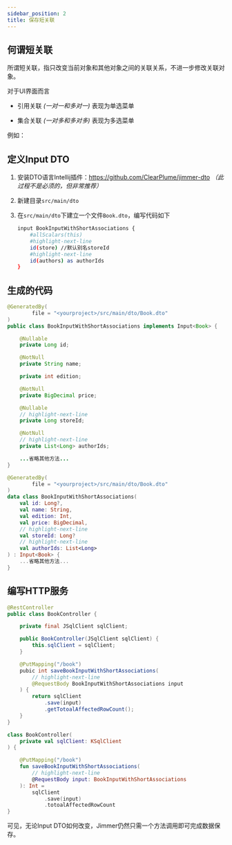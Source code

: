 ```yaml
---
sidebar_position: 2 
title: 保存短关联
---
```



## 何谓短关联

所谓短关联，指只改变当前对象和其他对象之间的关联关系，不进一步修改关联对象。

对于UI界面而言

-   引用关联 *(一对一和多对一)* 表现为单选菜单

-   集合关联 *(一对多和多对多)* 表现为多选菜单

例如：
<ShortAssociation/>

## 定义Input DTO

1.  安装DTO语言Intellij插件：https://github.com/ClearPlume/jimmer-dto *（此过程不是必须的，但非常推荐）*

2.  新建目录`src/main/dto`

3.  在`src/main/dto`下建立一个文件`Book.dto`，编写代码如下

    ```sh title="Book.dto"
    input BookInputWithShortAssociations {
        #allScalars(this)
        #highlight-next-line
        id(store) //默认别名storeId
        #highlight-next-line
        id(authors) as authorIds
    }
    ```

## 生成的代码

<Tabs groupId="language">
<TabItem value="java" label="Java">

```java title="BookInputWithShortAssociations.java"
@GeneratedBy(
        file = "<yourproject>/src/main/dto/Book.dto"
)
public class BookInputWithShortAssociations implements Input<Book> {

    @Nullable
    private Long id;

    @NotNull
    private String name;

    private int edition;

    @NotNull
    private BigDecimal price;

    @Nullable
    // highlight-next-line
    private Long storeId;

    @NotNull
    // highlight-next-line
    private List<Long> authorIds;

    ...省略其他方法...
}
```

</TabItem>
<TabItem value="kotlin" label="Kotlin">

```kotlin title="BookInputWithShortAssociations.kt"
@GeneratedBy(
        file = "<yourproject>/src/main/dto/Book.dto"
)
data class BookInputWithShortAssociations(
    val id: Long?,
    val name: String,
    val edition: Int,
    val price: BigDecimal,
    // highlight-next-line
    val storeId: Long?
    // highlight-next-line
    val authorIds: List<Long>
) : Input<Book> {
    ...省略其他方法...
}
```

</TabItem>
</Tabs>

## 编写HTTP服务

<Tabs groupId="language">
<TabItem value="java" label="Java">

```java title="BookController.java"
@RestController
public class BookController {

    private final JSqlClient sqlClient;

    public BookController(JSqlClient sqlClient) {
        this.sqlClient = sqlClient;
    } 

    @PutMapping("/book")
    pubic int saveBookInputWithShortAssociations(
        // highlight-next-line
        @RequestBody BookInputWithShortAssociations input
    ) {
        return sqlClient
            .save(input)
            .getTotoalAffectedRowCount();
    }
}
```

</TabItem>
<TabItem value="kotlin" label="Kotlin">

```kotlin title="BookController.java"
class BookController(
    private val sqlClient: KSqlClient
) {

    @PutMapping("/book")
    fun saveBookInputWithShortAssociations(
        // highlight-next-line
        @RequestBody input: BookInputWithShortAssociations
    ): Int =
        sqlClient
            .save(input)
            .totoalAffectedRowCount
}
```

</TabItem>
</Tabs>

可见，无论Input DTO如何改变，Jimmer仍然只需一个方法调用即可完成数据保存。
